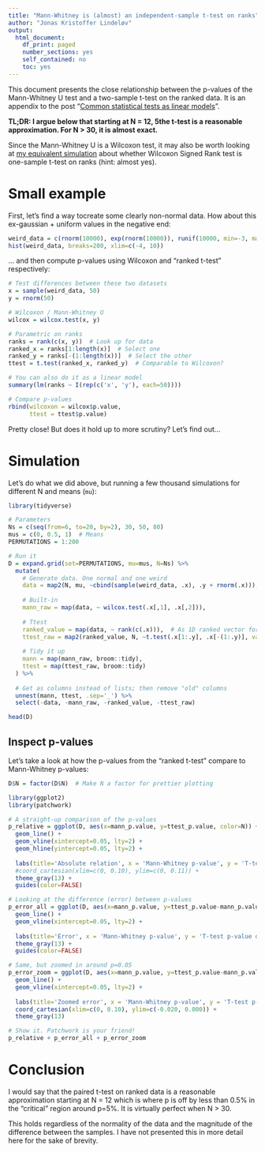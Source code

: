 ```yaml
---
title: "Mann-Whitney is (almost) an independent-sample t-test on ranks"
author: "Jonas Kristoffer Lindeløv"
output: 
  html_document:
    df_print: paged
    number_sections: yes
    self_contained: no
    toc: yes
---
```


<!-- from https://stackoverflow.com/a/37839683/1297830 -->
<link rel="stylesheet" type="text/css" href="hideOutput.css">
<script src="hideOutput.js"></script>

<!--
TO DO:
* Test permutation-based coin::wilcox_test()
* Consider unequal sample sizes

-->

This document presents the close relationship between the p-values of the Mann-Whitney U test and a two-sample t-test on the ranked data. It is an appendix to the post "[Common statistical tests as linear models](https://rpubs.com/lindeloev/test_as_linear)".

**TL;DR: I argue below that starting at N = 12, 5the t-test is a reasonable approximation. For N > 30, it is almost exact.**

Since the Mann-Whitney U is a Wilcoxon test, it may also be worth looking at [my equivalent simulation](http://rpubs.com/lindeloev/wilcoxon_ttest) about whether Wilcoxon Signed Rank test is one-sample t-test on ranks (hint: almost yes).


# Small example
First, let's find a way tocreate some clearly non-normal data. How about this ex-gaussian + uniform values in the negative end:

```r
weird_data = c(rnorm(10000), exp(rnorm(10000)), runif(10000, min=-3, max=-2))
hist(weird_data, breaks=200, xlim=c(-4, 10))
```

... and then compute p-values using Wilcoxon and "ranked t-test" respectively:

```r
# Test differences between these two datasets
x = sample(weird_data, 50)
y = rnorm(50)

# Wilcoxon / Mann-Whitney U
wilcox = wilcox.test(x, y)

# Parametric on ranks
ranks = rank(c(x, y))  # Look up for data
ranked_x = ranks[1:length(x)]  # Select one
ranked_y = ranks[-(1:length(x))]  # Select the other
ttest = t.test(ranked_x, ranked_y)  # Comparable to Wilcoxon?

# You can also do it as a linear model
summary(lm(ranks ~ I(rep(c('x', 'y'), each=50))))

# Compare p-values
rbind(wilcoxon = wilcox$p.value, 
      ttest = ttest$p.value)
```

Pretty close! But does it hold up to more scrutiny? Let's find out...



# Simulation
Let's do what we did above, but running a few thousand simulations for different N and means (`mu`):

```r
library(tidyverse)

# Parameters
Ns = c(seq(from=6, to=20, by=2), 30, 50, 80)
mus = c(0, 0.5, 1)  # Means
PERMUTATIONS = 1:200

# Run it
D = expand.grid(set=PERMUTATIONS, mu=mus, N=Ns) %>%
  mutate(
    # Generate data. One normal and one weird
    data = map2(N, mu, ~cbind(sample(weird_data, .x), .y + rnorm(.x))),
    
    # Built-in
    mann_raw = map(data, ~ wilcox.test(.x[,1], .x[,2])),
    
    # Ttest
    ranked_value = map(data, ~ rank(c(.x))),  # As 1D ranked vector for t.test
    ttest_raw = map2(ranked_value, N, ~t.test(.x[1:.y], .x[-(1:.y)], var.equal=TRUE)),
    
    # Tidy it up
    mann = map(mann_raw, broom::tidy),
    ttest = map(ttest_raw, broom::tidy)
  ) %>%
  
  # Get as columns instead of lists; then remove "old" columns
  unnest(mann, ttest, .sep='_') %>%
  select(-data, -mann_raw, -ranked_value, -ttest_raw)

head(D)
```


## Inspect p-values
Let's take a look at how the p-values from the "ranked t-test" compare to Mann-Whitney p-values:

<div class="fold s">
```r
D$N = factor(D$N)  # Make N a factor for prettier plotting

library(ggplot2)
library(patchwork)

# A straight-up comparison of the p-values
p_relative = ggplot(D, aes(x=mann_p.value, y=ttest_p.value, color=N)) + 
  geom_line() + 
  geom_vline(xintercept=0.05, lty=2) +
  geom_hline(yintercept=0.05, lty=2) +
  
  labs(title='Absolute relation', x = 'Mann-Whitney p-value', y = 'T-test p-value') + 
  #coord_cartesian(xlim=c(0, 0.10), ylim=c(0, 0.11)) + 
  theme_gray(13) + 
  guides(color=FALSE)

# Looking at the difference (error) between p-values
p_error_all = ggplot(D, aes(x=mann_p.value, y=ttest_p.value-mann_p.value, color=N)) + 
  geom_line() + 
  geom_vline(xintercept=0.05, lty=2) +
  
  labs(title='Error', x = 'Mann-Whitney p-value', y = 'T-test p-value deviation') + 
  theme_gray(13) + 
  guides(color=FALSE)

# Same, but zoomed in around p=0.05
p_error_zoom = ggplot(D, aes(x=mann_p.value, y=ttest_p.value-mann_p.value, color=N)) + 
  geom_line() + 
  geom_vline(xintercept=0.05, lty=2) +
  
  labs(title='Zoomed error', x = 'Mann-Whitney p-value', y = 'T-test p-value deviation') + 
  coord_cartesian(xlim=c(0, 0.10), ylim=c(-0.020, 0.000)) + 
  theme_gray(13)

# Show it. Patchwork is your friend!
p_relative + p_error_all + p_error_zoom
```
</div>


# Conclusion
I would say that the paired t-test on ranked data is a reasonable approximation starting at N = 12 which is where p is off by less than 0.5% in the "critical" region around p=5%. It is virtually perfect when N > 30.

This holds regardless of the normality of the data and the magnitude of the difference between the samples. I have not presented this in more detail here for the sake of brevity.
